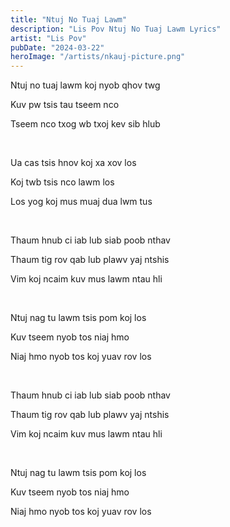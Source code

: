 ```yaml
---
title: "Ntuj No Tuaj Lawm"
description: "Lis Pov Ntuj No Tuaj Lawm Lyrics"
artist: "Lis Pov"
pubDate: "2024-03-22"
heroImage: "/artists/nkauj-picture.png"
---
```


Ntuj no tuaj lawm koj nyob qhov twg

Kuv pw tsis tau tseem nco

Tseem nco txog wb txoj kev sib hlub

<br />

Ua cas tsis hnov koj xa xov los

Koj twb tsis nco lawm los

Los yog koj mus muaj dua lwm tus

<br />

Thaum hnub ci iab lub siab poob nthav

Thaum tig rov qab lub plawv yaj ntshis

Vim koj ncaim kuv mus lawm ntau hli

<br />

Ntuj nag tu lawm tsis pom koj los

Kuv tseem nyob tos niaj hmo

Niaj hmo nyob tos koj yuav rov los

<br />

Thaum hnub ci iab lub siab poob nthav

Thaum tig rov qab lub plawv yaj ntshis

Vim koj ncaim kuv mus lawm ntau hli

<br />

Ntuj nag tu lawm tsis pom koj los

Kuv tseem nyob tos niaj hmo

Niaj hmo nyob tos koj yuav rov los
